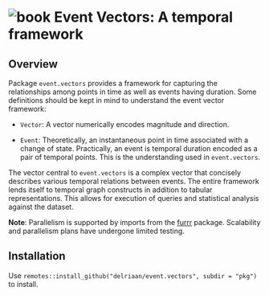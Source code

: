 # ![book](network.png) Event Vectors: A temporal framework

## Overview

Package `event.vectors` provides a framework for capturing the relationships among points in time as well as events having duration.  Some definitions should be kept in mind to understand the event vector framework:

- `Vector`: A vector numerically encodes magnitude and direction.

- `Event`: Theoretically, an instantaneous point in time associated with a change of state.  Practically, an event is temporal duration encoded as a pair of temporal points. This is the understanding used in `event.vectors`.

The vector central to `event.vectors` is a complex vector that concisely describes various temporal relations between events.  The entire framework lends itself to temporal graph constructs in addition to tabular representations.  This allows for execution of queries and statistical analysis against the dataset.

**Note**: Parallelism is supported by imports from the [furrr](https://www.rdocumentation.org/packages/furrr) package.  Scalability and parallelism plans have undergone limited testing.

## Installation

Use `remotes::install_github("delriaan/event.vectors", subdir = "pkg")` to install.
